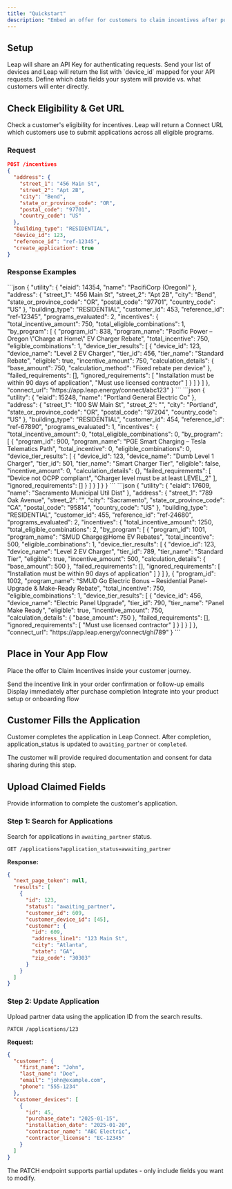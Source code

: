 ```yaml
---
title: "Quickstart"
description: "Embed an offer for customers to claim incentives after purchase and installation"
---
```


## Setup

<Steps>
<Step title="Create your API Key">
  Leap will share an API Key for authenticating requests. 
</Step>

<Step title="Map devices to your system">
  Send your list of devices and Leap will return the list with `device_id` mapped for your API requests. 
</Step>

<Step title="Set up Claimed Fields (Optional)">
  Define which data fields your system will provide vs. what customers will enter directly.
</Step>
</Steps>

## Check Eligibility & Get URL

Check a customer's eligibility for incentives. Leap will return a Connect URL which customers use to submit applications across all eligible programs.

### Request

```json
POST /incentives
{
  "address": {
    "street_1": "456 Main St",
    "street_2": "Apt 2B",
    "city": "Bend",
    "state_or_province_code": "OR",
    "postal_code": "97701",
    "country_code": "US"
  },
  "building_type": "RESIDENTIAL",
  "device_id": 123,
  "reference_id": "ref-12345",
  "create_application": true
}
```

### Response Examples

<AccordionGroup>
<Accordion title="Eligible Customer">
```json
{
  "utility": {
    "eiaid": 14354,
    "name": "PacifiCorp (Oregon)"
  },
  "address": {
    "street_1": "456 Main St",
    "street_2": "Apt 2B",
    "city": "Bend",
    "state_or_province_code": "OR",
    "postal_code": "97701",
    "country_code": "US"
  },
  "building_type": "RESIDENTIAL",
  "customer_id": 453,
  "reference_id": "ref-12345",
  "programs_evaluated": 2,
  "incentives": {
    "total_incentive_amount": 750,
    "total_eligible_combinations": 1,
    "by_program": [
      {
        "program_id": 838,
        "program_name": "Pacific Power – Oregon \"Charge at Home\" EV Charger Rebate",
        "total_incentive": 750,
        "eligible_combinations": 1,
        "device_tier_results": [
          {
            "device_id": 123,
            "device_name": "Level 2 EV Charger",
            "tier_id": 456,
            "tier_name": "Standard Rebate",
            "eligible": true,
            "incentive_amount": 750,
            "calculation_details": {
              "base_amount": 750,
              "calculation_method": "Fixed rebate per device"
            },
            "failed_requirements": [],
            "ignored_requirements": [
              "Installation must be within 90 days of application",
              "Must use licensed contractor"
            ]
          }
        ]
      }
    ]
  },
  "connect_url": "https://app.leap.energy/connect/abc123"
}
```
</Accordion>

<Accordion title="Ineligible Customer">
```json
{
  "utility": {
    "eiaid": 15248,
    "name": "Portland General Electric Co"
  },
  "address": {
    "street_1": "100 SW Main St",
    "street_2": "",
    "city": "Portland",
    "state_or_province_code": "OR",
    "postal_code": "97204",
    "country_code": "US"
  },
  "building_type": "RESIDENTIAL",
  "customer_id": 454,
  "reference_id": "ref-67890",
  "programs_evaluated": 1,
  "incentives": {
    "total_incentive_amount": 0,
    "total_eligible_combinations": 0,
    "by_program": [
      {
        "program_id": 900,
        "program_name": "PGE Smart Charging – Tesla Telematics Path",
        "total_incentive": 0,
        "eligible_combinations": 0,
        "device_tier_results": [
          {
            "device_id": 123,
            "device_name": "Dumb Level 1 Charger",
            "tier_id": 501,
            "tier_name": "Smart Charger Tier",
            "eligible": false,
            "incentive_amount": 0,
            "calculation_details": {},
            "failed_requirements": [
              "Device not OCPP compliant",
              "Charger level must be at least LEVEL_2"
            ],
            "ignored_requirements": []
          }
        ]
      }
    ]
  }
}
```
</Accordion>

<Accordion title="Multiple Programs">
```json
{
  "utility": {
    "eiaid": 17609,
    "name": "Sacramento Municipal Util Dist"
  },
  "address": {
    "street_1": "789 Oak Avenue",
    "street_2": "",
    "city": "Sacramento",
    "state_or_province_code": "CA",
    "postal_code": "95814",
    "country_code": "US"
  },
  "building_type": "RESIDENTIAL",
  "customer_id": 455,
  "reference_id": "ref-24680",
  "programs_evaluated": 2,
  "incentives": {
    "total_incentive_amount": 1250,
    "total_eligible_combinations": 2,
    "by_program": [
      {
        "program_id": 1001,
        "program_name": "SMUD Charge@Home EV Rebates",
        "total_incentive": 500,
        "eligible_combinations": 1,
        "device_tier_results": [
          {
            "device_id": 123,
            "device_name": "Level 2 EV Charger",
            "tier_id": 789,
            "tier_name": "Standard Tier",
            "eligible": true,
            "incentive_amount": 500,
            "calculation_details": {
              "base_amount": 500
            },
            "failed_requirements": [],
            "ignored_requirements": [
              "Installation must be within 90 days of application"
            ]
          }
        ]
      },
      {
        "program_id": 1002,
        "program_name": "SMUD Go Electric Bonus – Residential Panel-Upgrade & Make-Ready Rebate",
        "total_incentive": 750,
        "eligible_combinations": 1,
        "device_tier_results": [
          {
            "device_id": 456,
            "device_name": "Electric Panel Upgrade",
            "tier_id": 790,
            "tier_name": "Panel Make Ready",
            "eligible": true,
            "incentive_amount": 750,
            "calculation_details": {
              "base_amount": 750
            },
            "failed_requirements": [],
            "ignored_requirements": [
              "Must use licensed contractor"
            ]
          }
        ]
      }
    ]
  },
  "connect_url": "https://app.leap.energy/connect/ghi789"
}
```
</Accordion>
</AccordionGroup>

## Place in Your App Flow

Place the offer to Claim Incentives inside your customer journey.

<CardGroup cols={3}>
<Card title="Post Purchase Email" icon="envelope">
  Send the incentive link in your order confirmation or follow-up emails
</Card>

<Card title="Order Confirmation" icon="check-circle">
  Display immediately after purchase completion
</Card>

<Card title="App Setup" icon="mobile">
  Integrate into your product setup or onboarding flow
</Card>
</CardGroup>

## Customer Fills the Application

Customer completes the application in Leap Connect. After completion, application_status is updated to `awaiting_partner` or `completed`.

<Note>
  The customer will provide required documentation and consent for data sharing during this step.
</Note>

## Upload Claimed Fields

Provide information to complete the customer's application.

### Step 1: Search for Applications

Search for applications in `awaiting_partner` status.

```http
GET /applications?application_status=awaiting_partner
```

**Response:**
```json
{
  "next_page_token": null,
  "results": [
    {
      "id": 123,
      "status": "awaiting_partner",
      "customer_id": 609,
      "customer_device_id": [45],
      "customer": {
        "id": 609,
        "address_line1": "123 Main St",
        "city": "Atlanta",
        "state": "GA",
        "zip_code": "30303"
      }
    }
  ]
}
```

### Step 2: Update Application

Upload partner data using the application ID from the search results.

```http
PATCH /applications/123
```

**Request:**
```json
{
  "customer": {
    "first_name": "John",
    "last_name": "Doe",
    "email": "john@example.com",
    "phone": "555-1234"
  },
  "customer_devices": [
    {
      "id": 45,
      "purchase_date": "2025-01-15",
      "installation_date": "2025-01-20",
      "contractor_name": "ABC Electric",
      "contractor_license": "EC-12345"
    }
  ]
}
```

<Tip>
  The PATCH endpoint supports partial updates - only include fields you want to modify.
</Tip>